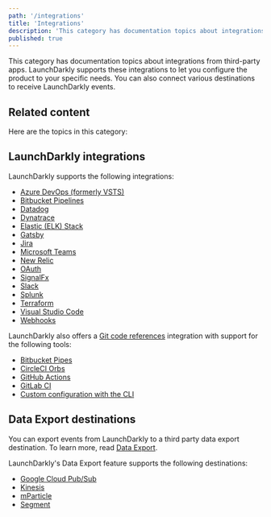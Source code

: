 ```yaml
---
path: '/integrations'
title: 'Integrations'
description: 'This category has documentation topics about integrations from third-party apps. You can also connect various destinations to receive LaunchDarkly events.'
published: true
---
```


This category has documentation topics about integrations from third-party apps. LaunchDarkly supports these integrations to let you configure the product to your specific needs. You can also connect various destinations to receive LaunchDarkly events.

## Related content

Here are the topics in this category:

## LaunchDarkly integrations

LaunchDarkly supports the following integrations:

- [Azure DevOps (formerly VSTS)](/integrations/azure-devops)
- [Bitbucket Pipelines](/integrations/bitbucket-pipelines)
- [Datadog](/integrations/datadog)
- [Dynatrace](/integrations/dynatrace)
- [Elastic (ELK) Stack](/integrations/elastic-stack)
- [Gatsby](/integrations/gatsby)
- [Jira](/integrations/jira)
- [Microsoft Teams](/integrations/microsoft-teams)
- [New Relic](/integrations/new-relic)
- [OAuth](/integrations/oauth)
- [SignalFx](/integrations/signalfx)
- [Slack](/integrations/slack)
- [Splunk](/integrations/splunk)
- [Terraform](/integrations/terraform)
- [Visual Studio Code](/integrations/vscode)
- [Webhooks](/integrations/webhooks)


LaunchDarkly also offers a [Git code references](/integrations/git-code-references) integration with support for the following tools:

- [Bitbucket Pipes](/integrations/git-code-references/bitbucket-pipes)
- [CircleCI Orbs](/integrations/git-code-references/circleci-orbs)
- [GitHub Actions](/integrations/git-code-references/github-actions)
- [GitLab CI](/integrations/git-code-references/gitlab-ci)
- [Custom configuration with the CLI](/integrations/git-code-references/custom-config)

## Data Export destinations

You can export events from LaunchDarkly to a third party data export destination. To learn more, read [Data Export](/integrations/data-export).

LaunchDarkly's Data Export feature supports the following destinations:

- [Google Cloud Pub/Sub](/integrations/data-export/google-pubsub)
- [Kinesis](/integrations/data-export/kinesis)
- [mParticle](/integrations/data-export/mparticle)
- [Segment](/integrations/data-export/segment)
